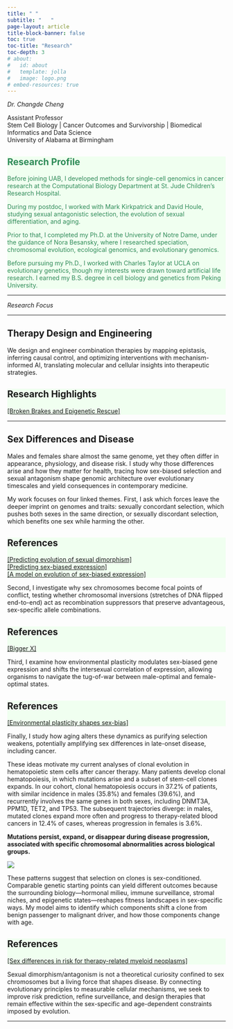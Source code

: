 ```yaml
---
title: " "
subtitle: "   "
page-layout: article
title-block-banner: false
toc: true
toc-title: "Research"  
toc-depth: 3
# about:
#   id: about
#   template: jolla
#   image: logo.png
# embed-resources: true
---
```


<!-- Question and biology systems -->
<!-- Approach -->
<!-- Significance -->

*Dr. Changde Cheng*

Assistant Professor \
Stem Cell Biology | Cancer Outcomes and Survivorship | Biomedical Informatics and Data Science \
University of Alabama at Birmingham

::: {.callout-note collapse="true" appearance="minimal" style="background-color: honeydew; border-color: gray; color: seagreen;"}
# Research Profile

Before joining UAB, I developed methods for single-cell genomics in cancer research at the Computational Biology Department at St. Jude Children's Research Hospital.\

During my postdoc, I worked with Mark Kirkpatrick and David Houle, studying sexual antagonistic selection, the evolution of sexual differentiation, and aging. \

Prior to that, I completed my Ph.D. at the University of Notre Dame, under the guidance of Nora Besansky, where I researched speciation, chromosomal evolution, ecological genomics, and evolutionary genomics. \

Before pursuing my Ph.D., I worked with Charles Taylor at UCLA on evolutionary genetics, though my interests were drawn toward artificial life research. I earned my B.S. degree in cell biology and genetics from Peking University. 
:::

---

*Research Focus*

---

## Therapy Design and Engineering 

<!-- ::: {.callout-note collapse="false" appearance="minimal" style="background-color: #FF69B4; border-color: gray; color: white;"} -->
We design and engineer combination therapies by mapping epistasis, inferring causal control, and optimizing interventions with mechanism-informed AI, translating molecular and cellular insights into therapeutic strategies.
<!-- ::: -->

::: {.callout-note collapse="false" appearance="minimal" style="background-color: honeydew; border-color: gray;"}
# Research Highlights
[ \[Broken Brakes and Epigenetic Rescue\] ](publications/2024_menin/index.qmd)
:::

---

## Sex Differences and Disease

Males and females share almost the same genome, yet they often differ in appearance, physiology, and disease risk. I study why those differences arise and how they matter for health, tracing how sex-biased selection and sexual antagonism shape genomic architecture over evolutionary timescales and yield consequences in contemporary medicine.

My work focuses on four linked themes. First, I ask which forces leave the deeper imprint on genomes and traits: sexually concordant selection, which pushes both sexes in the same direction, or sexually discordant selection, which benefits one sex while harming the other. 

::: {.callout-note collapse="false" appearance="minimal" style="background-color: honeydew; border-color: gray;"}
# References
[ \[Predicting evolution of sexual dimorphism\] ](https://www.ncbi.nlm.nih.gov/pubmed/32970462/) \
[ \[Predicting sex-biased expression\] ](https://www.ncbi.nlm.nih.gov/pubmed/33512493/)  \
[ \[A model on evolution of sex-biased expression\] ](https://www.ncbi.nlm.nih.gov/pubmed/27658217/) 
:::

Second, I investigate why sex chromosomes become focal points of conflict, testing whether chromosomal inversions (stretches of DNA flipped end-to-end) act as recombination suppressors that preserve advantageous, sex-specific allele combinations. 

::: {.callout-note collapse="false" appearance="minimal" style="background-color: honeydew; border-color: gray;"}
# References
[ \[Bigger X\] ](https://www.ncbi.nlm.nih.gov/pubmed/30059177/) \
<!-- [ \[Evolution of sex chromosomes in Stickleback\] ]() -->
:::

Third, I examine how environmental plasticity modulates sex-biased gene expression and shifts the intersexual correlation of expression, allowing organisms to navigate the tug-of-war between male-optimal and female-optimal states. 

::: {.callout-note collapse="false" appearance="minimal" style="background-color: honeydew; border-color: gray;"}
# References
[ \[Environmental plasticity shapes sex-bias\] ](https://www.ncbi.nlm.nih.gov/pubmed/29036352/) \
<!-- [ \[Evolution of sex chromosomes in Stickleback\] ]() -->
:::


Finally, I study how aging alters these dynamics as purifying selection weakens, potentially amplifying sex differences in late-onset disease, including cancer.

These ideas motivate my current analyses of clonal evolution in hematopoietic stem cells after cancer therapy. Many patients develop clonal hematopoiesis, in which mutations arise and a subset of stem-cell clones expands. In our cohort, clonal hematopoiesis occurs in 37.2% of patients, with similar incidence in males (35.8%) and females (39.6%), and recurrently involves the same genes in both sexes, including DNMT3A, PPM1D, TET2, and TP53. The subsequent trajectories diverge: in males, mutated clones expand more often and progress to therapy-related blood cancers in 12.4% of cases, whereas progression in females is 3.6%. 

::: {.text-center}
**Mutations persist, expand, or disappear during disease progression,  associated with specific chromosomal abnormalities across biological groups.**
:::

![](publications/2024_sextmn/featured.png)

These patterns suggest that selection on clones is sex-conditioned. Comparable genetic starting points can yield different outcomes because the surrounding biology—hormonal milieu, immune surveillance, stromal niches, and epigenetic states—reshapes fitness landscapes in sex-specific ways. My model aims to identify which components shift a clone from benign passenger to malignant driver, and how those components change with age.

::: {.callout-note collapse="false" appearance="minimal" style="background-color: honeydew; border-color: gray;"}
# References
[ \[Sex differences in risk for therapy-related myeloid neoplasms\] ](https://doi.org/10.1200/JCO-24-01487)
<!-- (publications/2024_sextmn/index.qmd) -->
:::

Sexual dimorphism/antagonism is not a theoretical curiosity confined to sex chromosomes but a living force that shapes disease. By connecting evolutionary principles to measurable cellular mechanisms, we seek to improve risk prediction, refine surveillance, and design therapies that remain effective within the sex-specific and age-dependent constraints imposed by evolution.


---

<!-- [Back to Top](#) -->

